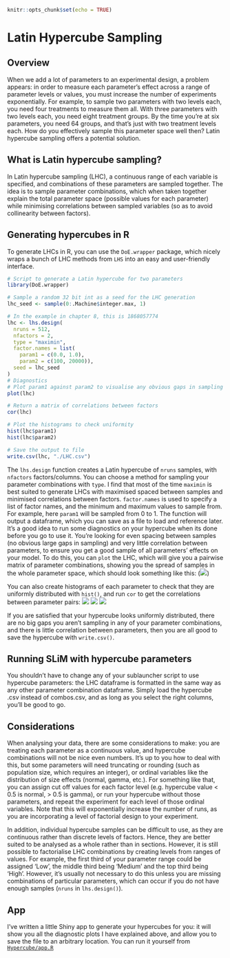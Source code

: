 ```r
knitr::opts_chunk$set(echo = TRUE)
```

# Latin Hypercube Sampling

## Overview

When we add a lot of parameters to an experimental design, a problem appears: in order to 
measure each parameter's effect across a range of parameter levels or values, you must increase the 
number of experiments exponentially. For example, to sample two parameters with two levels each, 
you need four treatments to measure them all. With three parameters with two levels each, you need
eight treatment groups. By the time you're at six parameters, you need 64 groups, and that's just with 
two treatment levels each. How do you effectively sample this parameter space well then? Latin hypercube
sampling offers a potential solution. 

## What is Latin hypercube sampling?

In Latin hypercube sampling (LHC), a continuous range of each variable is specified, and combinations
of these parameters are sampled together. The idea is to sample parameter combinations, which when taken 
together explain the total parameter space (possible values for each parameter) while minimising 
correlations between sampled variables (so as to avoid collinearity between factors).

## Generating hypercubes in R

To generate LHCs in R, you can use the `DoE.wrapper` package, which nicely wraps a bunch of
LHC methods from `LHS` into an easy and user-friendly interface.

```r
# Script to generate a Latin hypercube for two parameters
library(DoE.wrapper)

# Sample a random 32 bit int as a seed for the LHC generation
lhc_seed <- sample(0:.Machine$integer.max, 1)

# In the example in chapter 8, this is 1868057774
lhc <- lhs.design(
  nruns = 512,
  nfactors = 2,
  type = "maximin",
  factor.names = list(
    param1 = c(0.0, 1.0),
    param2 = c(100, 20000)),
  seed = lhc_seed
)
# Diagnostics
# Plot param1 against param2 to visualise any obvious gaps in sampling and correlations
plot(lhc)

# Return a matrix of correlations between factors
cor(lhc)

# Plot the histograms to check uniformity
hist(lhc$param1)
hist(lhc$param2)

# Save the output to file
write.csv(lhc, "./LHC.csv")
```

The `lhs.design` function creates a Latin hypercube of `nruns` samples, with `nfactors` factors/columns.
You can choose a method for sampling your parameter combinations with `type`. I find that most of the time 
`maximin` is best suited to generate LHCs with maximised spaced between samples and minimised correlations
between factors. `factor.names` is used to specify a list of factor names, and the minimum and maximum values
to sample from. For example, here `param1` will be sampled from 0 to 1. 
The function will output a dataframe, which you can save as a file to load and reference later.
It's a good idea to run some diagnostics on your hypercube when its done before you go to use it. You're looking for 
even spacing between samples (no obvious large gaps in sampling) and very little correlation between parameters,
to ensure you get a good sample of all parameters' effects on your model. To do this, you can `plot` the LHC,
which will give you a pairwise matrix of parameter combinations, showing you the spread of samples in the whole
parameter space, which should look something like this:
(![](images/chapter8/lhc_plot.png))

You can also create histograms of each parameter to check that they are uniformly distributed with `hist()`, and
run `cor` to get the correlations between parameter pairs:
![](images/chapter8/lhc_hist_param1.png)
![](images/chapter8/lhc_hist_param2.png)
![](images/chapter8/lhc_cor.png)


If you are satisfied that your hypercube looks uniformly distributed, there are no big gaps you aren't sampling in any of your 
parameter combinations, and there is little correlation between parameters, then you are all good to save the hypercube with
`write.csv()`.



## Running SLiM with hypercube parameters

You shouldn't have to change any of your sublauncher script to use hypercube parameters: the LHC dataframe is formatted in the 
same way as any other parameter combination dataframe. Simply load the hypercube .csv instead of combos.csv, and as long as you
select the right columns, you'll be good to go.


## Considerations

When analysing your data, there are some considerations to make: you are treating each parameter as a continuous value, and 
hypercube combinations will not be nice even numbers. It's up to you how to deal with this, but some parameters will need
truncating or rounding (such as population size, which requires an integer), or ordinal variables like the distribution of 
size effects (normal, gamma, etc.). For something like that, you can assign cut off values for each factor level (e.g. hypercube
value < 0.5 is normal, > 0.5 is gamma), or run your hypercube without those parameters, and repeat the experiment for each level 
of those ordinal variables. Note that this will exponentially increase the number of runs, as you are incorporating a level of 
factorial design to your experiment.

In addition, individual hypercube samples can be difficult to use, as they are continuous rather than discrete levels of factors.
Hence, they are better suited to be analysed as a whole rather than in sections. However, it is still possible to factorialise LHC
combinations by creating levels from ranges of values. For example, the first third of your parameter range could be assigned 'Low',
the middle third being 'Medium' and the top third being 'High'. However, it's usually not necessary to do this unless you are missing 
combinations of particular parameters, which can occur if you do not have enough samples (`nruns` in `lhs.design()`). 


## App 

I've written a little Shiny app to generate your hypercubes for you: it will show you all the diagnostic plots I have explained above,
and allow you to save the file to an arbitrary location. You can run it yourself from [`Hypercube/app.R`](https://github.com/nobrien97/PolygenicSLiMBook/blob/main/src/Hypercube/app.R)
